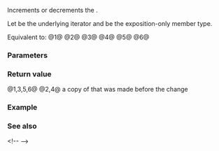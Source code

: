 {{cpp/ranges/adjacent_transform_view/iterator/title|1=operator++,--,+=,-=}}
{{cpp/ranges/adjacent_transform_view/navbar}}

{{dcl begin}}
{{dcl|num=1|since=c++23|
constexpr /*iterator*/&amp; operator++();
}}
{{dcl|num=2|since=c++23|
constexpr /*iterator*/ operator++(int);
}}
{{dcl|num=3|since=c++23|
constexpr /*iterator*/&amp; operator--()
    requires ranges::bidirectional_range&lt;Base&gt;;
}}
{{dcl|num=4|since=c++23|
constexpr /*iterator*/ operator--( int )
    requires ranges::bidirectional_range&lt;Base&gt;;
}}
{{dcl|num=5|since=c++23|1=
constexpr /*iterator*/&amp; operator+=( difference_type n )
    requires ranges::random_access_range&lt;Base&gt;;
}}
{{dcl|num=6|since=c++23|1=
constexpr /*iterator*/&amp; operator-=( difference_type n )
    requires ranges::random_access_range&lt;Base&gt;;
}}
{{dcl end}}

Increments or decrements the {{rlp|/|iterator}}.

Let {{rlpi|/#Data members|inner_}} be the underlying iterator and {{rlpi|/#Member types|Base}} be the exposition-only member type.

Equivalent to:
@1@ {{c|++inner_; return *this;}}
@2@ {{c|1=auto tmp = *this; ++*this; return tmp;}}
@3@ {{c|--inner_; return *this;}}
@4@ {{c|1=auto tmp = *this; --*this; return tmp;}}
@5@ {{c|1=inner_ += n; return *this;}}
@6@ {{c|1=inner_ -= n; return *this;}}

===Parameters===
{{par begin}}
{{par|n|position relative to current location}}
{{par end}}

===Return value===
@1,3,5,6@ {{c|*this}}
@2,4@ a copy of {{c|*this}} that was made before the change

===Example===
{{example
|code=
|output=
}}

===See also===
{{dsc begin}}&lt;!--
{{dsc inc|cpp/ranges/adaptor/iterator/dsc_operator_arith2|adjacent_transform_view}}--&gt;
{{dsc end}}

{{langlinks|de|es|fr|ja|ru|zh}}